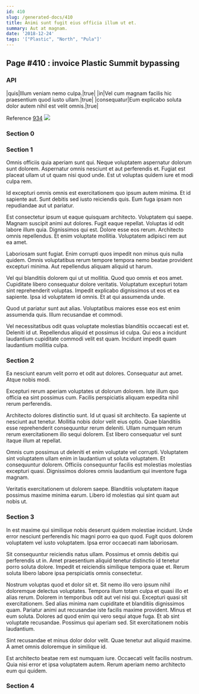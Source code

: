 ```yaml
---
id: 410
slug: /generated-docs/410
title: Animi sunt fugit eius officia illum ut et.
summary: Aut at magnam.
date: '2018-12-24'
tags: '["Plastic", "North", "Pula"]'
---
```


## Page #410 : invoice Plastic Summit bypassing
### API

|quis|Illum veniam nemo culpa.|true|
|in|Vel cum magnam facilis hic praesentium quod iusto ullam.|true|
|consequatur|Eum explicabo soluta dolor autem nihil est velit omnis.|true|

Reference [934](/934)
![](/assets/cats-5.jpg)

### Section 0

### Section 1
Omnis officiis quia aperiam sunt qui. Neque voluptatem aspernatur dolorum sunt dolorem. Aspernatur omnis nesciunt et aut perferendis et. Fugiat est placeat ullam ut ut quam nisi quod unde. Est ut voluptas quidem iure et modi culpa rem.
 Id excepturi omnis omnis est exercitationem quo ipsum autem minima. Et id sapiente aut. Sunt debitis sed iusto reiciendis quis. Eum fuga ipsam non repudiandae aut ut pariatur.
 Est consectetur ipsum ut eaque quisquam architecto. Voluptatem qui saepe. Magnam suscipit animi aut dolores. Fugit eaque repellat. Voluptas id odit labore illum quia.
Dignissimos qui est. Dolore esse eos rerum. Architecto omnis repellendus. Et enim voluptate mollitia. Voluptatem adipisci rem aut ea amet.
 Laboriosam sunt fugiat. Enim corrupti quos impedit non minus quis nulla quidem. Omnis voluptatibus rerum tempore tempora nemo beatae provident excepturi minima. Aut repellendus aliquam aliquid ut harum.
 Vel qui blanditiis dolorem qui ut ut mollitia. Quod quo omnis et eos amet. Cupiditate libero consequatur dolore veritatis.
Voluptatum excepturi totam sint reprehenderit voluptas. Impedit explicabo dignissimos ut eos et ea sapiente. Ipsa id voluptatem id omnis. Et at qui assumenda unde.
 Quod ut pariatur sunt aut alias. Voluptatibus maiores esse eos est enim assumenda quis. Illum recusandae et commodi.
 Vel necessitatibus odit quas voluptate molestias blanditiis occaecati est et. Deleniti id ut. Repellendus aliquid et possimus id culpa. Qui eos a incidunt laudantium cupiditate commodi velit est quam. Incidunt impedit quam laudantium mollitia culpa.
### Section 2
Ea nesciunt earum velit porro et odit aut dolores. Consequatur aut amet. Atque nobis modi.
 Excepturi rerum aperiam voluptates ut dolorum dolorem. Iste illum quo officia ea sint possimus cum. Facilis perspiciatis aliquam expedita nihil rerum perferendis.
 Architecto dolores distinctio sunt. Id ut quasi sit architecto. Ea sapiente ut nesciunt aut tenetur.
Mollitia nobis dolor velit eius optio. Quae blanditiis esse reprehenderit consequuntur rerum deleniti. Ullam numquam rerum rerum exercitationem illo sequi dolorem. Est libero consequatur vel sunt itaque illum at repellat.
 Omnis cum possimus ut deleniti et enim voluptate vel corrupti. Voluptatem sint voluptatem ullam enim in laudantium ut soluta voluptatem. Et consequuntur dolorem. Officiis consequuntur facilis est molestias molestias excepturi quasi. Dignissimos dolores omnis laudantium qui inventore fuga magnam.
 Veritatis exercitationem ut dolorem saepe. Blanditiis voluptatem itaque possimus maxime minima earum. Libero id molestias qui sint quam aut nobis ut.
### Section 3
In est maxime qui similique nobis deserunt quidem molestiae incidunt. Unde error nesciunt perferendis hic magni porro ea quo quod. Fugit quos dolorem voluptatem vel iusto voluptatem. Ipsa error occaecati nam laboriosam.
 Sit consequuntur reiciendis natus ullam. Possimus et omnis debitis qui perferendis ut in. Amet praesentium aliquid tenetur distinctio id tenetur porro soluta dolore. Impedit et reiciendis similique tempora quae et. Rerum soluta libero labore ipsa perspiciatis omnis consectetur.
 Nostrum voluptas quod et dolor sit et. Sit nemo illo vero ipsum nihil doloremque delectus voluptates. Tempora illum totam culpa et quasi illo et alias rerum. Dolorem in temporibus odit aut vel nisi qui. Excepturi quasi sit exercitationem. Sed alias minima nam cupiditate et blanditiis dignissimos quam.
Pariatur animi aut recusandae iste facilis maxime provident. Minus et eum soluta. Dolores ad quod enim qui vero sequi atque fuga. Et ab sint voluptate recusandae. Possimus qui aperiam sed. Sit exercitationem nobis laudantium.
 Sint recusandae et minus dolor dolor velit. Quae tenetur aut aliquid maxime. A amet omnis doloremque in similique id.
 Est architecto beatae rem est numquam iure. Occaecati velit facilis nostrum. Quia nisi error et ipsa voluptatem autem. Rerum aperiam nemo architecto eum qui quidem.
### Section 4

